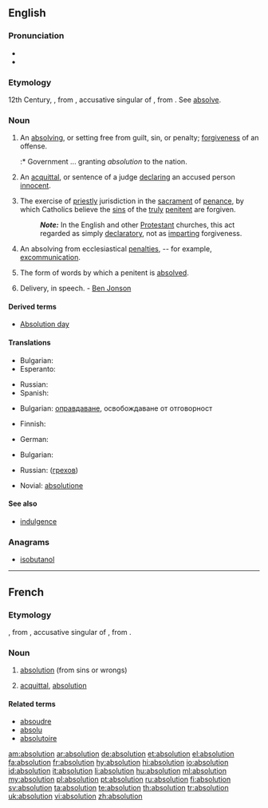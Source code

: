 {{also|Absolution}}
==English==

===Pronunciation===
* {{IPA|/æbsəˈluːʃən/|/æb.solˈu.ʃʌn/}}
* {{rhymes|uːʃən}}

===Etymology===
12th Century, {{etyl|fro}} {{term|absolution|lang=fr}}, from {{etyl|la}} {{term|absolutionem|absolūtiōnem|lang=la}}, accusative singular of {{term|absolutio|absolūtiō|acquittal|lang=la}}, from {{term|absolvo|absolvō|absolve|lang=la}}. See [[absolve]].

===Noun===
{{en-noun}}

# An [[absolve|absolving]], or setting free from guilt, sin, or penalty; [[forgiven]]ess of an offense.
#:* Government ... granting ''absolution'' to the nation.
# {{context|Civil Law|obsolete}} An [[acquittal]], or sentence of a judge [[declare|declaring]] an accused person [[innocent]].
# {{context|Roman Catholic Church}} The exercise of [[priestly]] jurisdiction in the [[sacrament]] of [[penance]], by which Catholics believe the [[sin#Noun|sin]]s of the [[truly]] [[penitent]] are forgiven.
#: '''''Note:''''' In the English and other [[Protestant]] churches, this act regarded as simply [[declaratory]], not as [[impart]]ing forgiveness.
# {{ecclesiastical}} An absolving from ecclesiastical [[penalty|penalties]], -- for example, [[excommunication]].
# The form of words by which a penitent is [[absolved]].
# {{obsolete}} Delivery, in speech. - [[w:Ben Jonson|Ben Jonson]]

====Derived terms====
* [[Absolution day]]

====Translations====
{{trans-top|Absolving or setting free from guilt, sin or penalty; forgiveness of an offense}}
* Bulgarian: {{t+|bg|опрощение}}
* Esperanto: {{t-|eo|absolvo|xs=Esperanto}}
{{trans-mid}}
* Russian: {{t+|ru|прощение|n}}
* Spanish: {{t|es|absolución|f}}
{{trans-bottom}}

{{trans-top|Acquittal, or sentence of a judge declaring an accused person innocent}}
* Bulgarian: [[оправдаване]], освобождаване от отговорност
{{trans-mid}}
{{trans-bottom}}

{{trans-top|Exercise of priestly jurisdiction in the sacrament of penance, by which Catholics believe the sins of the truly penitent are forgiven}}
* Finnish: {{t+|fi|synninpäästö}}
{{trans-mid}}
* German: {{t+|de|Absolution|f}}
{{trans-bottom}}

{{trans-top|Absolving from ecclesiastical penalties}}
* Bulgarian: {{t+|bg|опрощение}}
{{trans-mid}}
* Russian: {{t+|ru|отпущение|n}} ([[грех|грехов]])
{{trans-bottom}}

{{trans-top|Form of words by which a penitent is absolved}}
{{trans-mid}}
{{trans-bottom}}

{{trans-top|Delivery, in speech}}
{{trans-mid}}
{{trans-bottom}}

{{checktrans-top}}
* Novial: [[absolutione]]
{{trans-mid}}
{{trans-bottom}}

====See also====
* [[indulgence]]

===Anagrams===
* [[isobutanol#English|isobutanol]]

----

==French==

===Etymology===
{{etyl|fro|fr}}, from {{etyl|la|fr}} {{term|absolutionem|absolūtiōnem|lang=la}}, accusative singular of {{term|absolutio|absolūtiō|acquittal|lang=la}}, from {{term|absolvo|absolvō|absolve|lang=la}}.

===Noun===
{{fr-noun|f}}

# [[#English|absolution]] (from sins or wrongs)
# {{legal|lang=fr}} [[acquittal]], [[#English|absolution]]

====Related terms====
* [[absoudre]]
* [[absolu]]
* [[absolutoire]]

[[am:absolution]]
[[ar:absolution]]
[[de:absolution]]
[[et:absolution]]
[[el:absolution]]
[[fa:absolution]]
[[fr:absolution]]
[[hy:absolution]]
[[hi:absolution]]
[[io:absolution]]
[[id:absolution]]
[[it:absolution]]
[[li:absolution]]
[[hu:absolution]]
[[ml:absolution]]
[[my:absolution]]
[[pl:absolution]]
[[pt:absolution]]
[[ru:absolution]]
[[fi:absolution]]
[[sv:absolution]]
[[ta:absolution]]
[[te:absolution]]
[[th:absolution]]
[[tr:absolution]]
[[uk:absolution]]
[[vi:absolution]]
[[zh:absolution]]